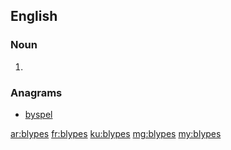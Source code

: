 ==English==

===Noun===
{{head|en}}

# {{plural of|blype}}

===Anagrams===
* [[byspel#English|byspel]]

[[ar:blypes]]
[[fr:blypes]]
[[ku:blypes]]
[[mg:blypes]]
[[my:blypes]]